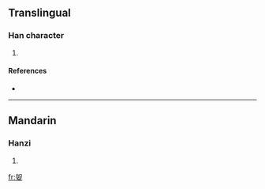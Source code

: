 ==Translingual==

===Han character===
{{Han char|rn=38|rad=女|as=05|sn=8|four=|canj=大口女 (KRV)}}

# {{defn|Han|sort=女05}}

====References====
* {{Han ref|kx=0257.400|dkj=06148|dj=0523.070|hdz=21041.080|uh=59BF|ud=22975}}

----

==Mandarin==

===Hanzi===
{{cmn-hanzi|pin=[[ē]] ([[e1]])|wg=o<sup>1</sup>}}

# {{defn|Mandarin}}

[[fr:妿]]